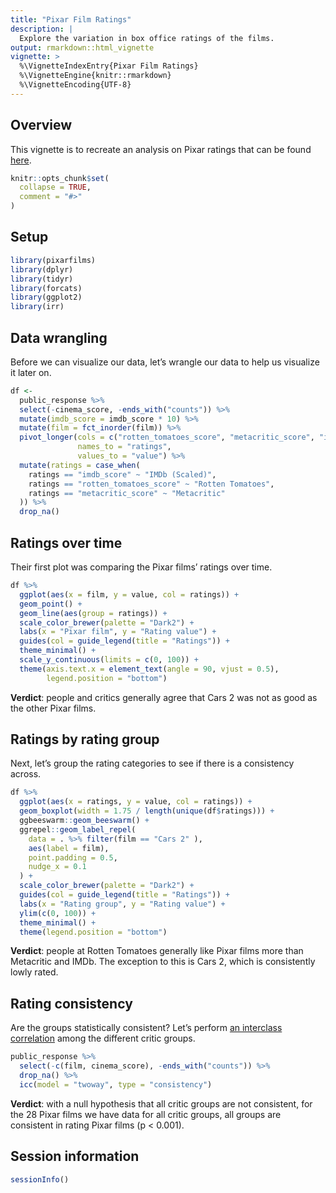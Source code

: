 ```yaml
---
title: "Pixar Film Ratings"
description: |
  Explore the variation in box office ratings of the films.
output: rmarkdown::html_vignette
vignette: >
  %\VignetteIndexEntry{Pixar Film Ratings}
  %\VignetteEngine{knitr::rmarkdown}
  %\VignetteEncoding{UTF-8}
---
```


## Overview

This vignette is to recreate an analysis on Pixar ratings that can be found
[here](https://pierrecom.github.io/Pixars%20Movies.html).


```r
knitr::opts_chunk$set(
  collapse = TRUE,
  comment = "#>"
)
```


## Setup

```r
library(pixarfilms)
library(dplyr)
library(tidyr)
library(forcats)
library(ggplot2)
library(irr)
```


## Data wrangling

Before we can visualize our data, let's wrangle our data to help us visualize it
later on.

```r
df <-
  public_response %>%
  select(-cinema_score, -ends_with("counts")) %>%
  mutate(imdb_score = imdb_score * 10) %>%
  mutate(film = fct_inorder(film)) %>%
  pivot_longer(cols = c("rotten_tomatoes_score", "metacritic_score", "imdb_score"),
               names_to = "ratings",
               values_to = "value") %>%
  mutate(ratings = case_when(
    ratings == "imdb_score" ~ "IMDb (Scaled)",
    ratings == "rotten_tomatoes_score" ~ "Rotten Tomatoes",
    ratings == "metacritic_score" ~ "Metacritic"
  )) %>%
  drop_na()
```


## Ratings over time

Their first plot was comparing the Pixar films' ratings over time.

```r
df %>%
  ggplot(aes(x = film, y = value, col = ratings)) +
  geom_point() +
  geom_line(aes(group = ratings)) +
  scale_color_brewer(palette = "Dark2") +
  labs(x = "Pixar film", y = "Rating value") +
  guides(col = guide_legend(title = "Ratings")) +
  theme_minimal() +
  scale_y_continuous(limits = c(0, 100)) +
  theme(axis.text.x = element_text(angle = 90, vjust = 0.5),
        legend.position = "bottom") 
```


**Verdict**: people and critics generally agree that Cars 2 was not as good as
the other Pixar films.


## Ratings by rating group

Next, let's group the rating categories to see if there is a consistency across.

```r
df %>%
  ggplot(aes(x = ratings, y = value, col = ratings)) +
  geom_boxplot(width = 1.75 / length(unique(df$ratings))) +
  ggbeeswarm::geom_beeswarm() +
  ggrepel::geom_label_repel(
    data = . %>% filter(film == "Cars 2" ),
    aes(label = film),
    point.padding = 0.5,
    nudge_x = 0.1
  ) +
  scale_color_brewer(palette = "Dark2") +
  guides(col = guide_legend(title = "Ratings")) +
  labs(x = "Rating group", y = "Rating value") +
  ylim(c(0, 100)) +
  theme_minimal() +
  theme(legend.position = "bottom") 
```


**Verdict**: people at Rotten Tomatoes generally like Pixar films more than
Metacritic and IMDb. The exception to this is Cars 2, which is consistently
lowly rated.


## Rating consistency

Are the groups statistically consistent? Let's perform
[an interclass correlation](https://en.wikipedia.org/wiki/Intraclass_correlation)
among the different critic groups.

```r
public_response %>%
  select(-c(film, cinema_score), -ends_with("counts")) %>%
  drop_na() %>%
  icc(model = "twoway", type = "consistency")
```

**Verdict**: with a null hypothesis that all critic groups are not consistent,
for the 28 Pixar films we have data for all critic groups, all groups are
consistent in rating Pixar films (p < 0.001).


## Session information

```r
sessionInfo()
```

